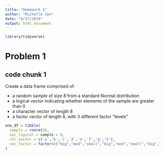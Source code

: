 ```yaml
---
title: "Homework 1"
author: "Michelle Jen"
date: "9/17/2019"
output: html_document
---
```

```r
library(tidyverse)
```

# Problem 1

## code chunk 1

Create a data frame comprised of:

* a random sample of size 8 from a standard Normal distribution
* a logical vector indicating whether elements of the sample are greater than 0
* a character vector of length 8
* a factor vector of length 8, with 3 different factor “levels”


```r

one_df = tibble(
  sample = rnorm(8),
  vec_logical = sample > 0,
  chr_vector = c('a','b','c','d','e','f','g','h'),
  vec_factor = factor(c("big","med","small","big","med","small","big","small"))
)

```